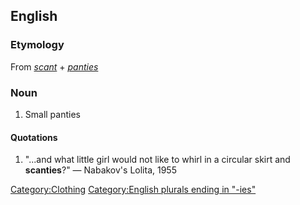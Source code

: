 ==English==

===Etymology===
From ''[[scant]]'' + ''[[panties]]''

===Noun===
{{en-noun|-}}

# Small panties

====Quotations====
#"...and what little girl would not like to whirl in a circular skirt and '''scanties'''?" &mdash; Nabakov's Lolita, 1955


[[Category:Clothing]]
[[Category:English plurals ending in "-ies"]]